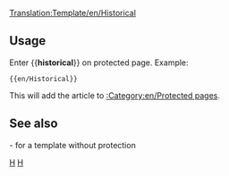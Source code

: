 <noinclude>[[Translation:Template/en/Historical]]</noinclude><noinclude></noinclude>{{en/Ambox| type  = protected
| text  = <strong>Note</strong><br>This article is for historical purposes only, and as a result is protected against further edits.
}}<includeonly>{{{1|[[Category:en/Protected pages]]}}}</includeonly><noinclude>

==Usage==
Enter <nowiki>{{</nowiki>'''historical'''<nowiki>}}</nowiki> on protected page. Example:
<pre>{{en/Historical}}</pre>
This will add the article to  [[:Category:en/Protected pages]].
==See also==
{{en/S|Historic}}- for a template without protection

[[Category:en/Templates|H]][[Category:en/Message boxes|H]]</noinclude>